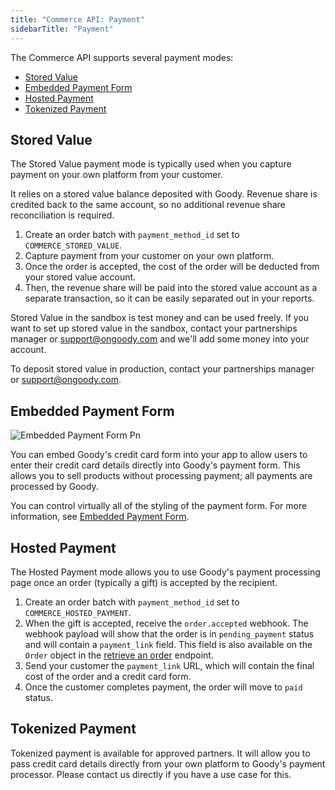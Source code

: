 ```yaml
---
title: "Commerce API: Payment"
sidebarTitle: "Payment"
---
```


The Commerce API supports several payment modes:

- [Stored Value](#stored-value)
- [Embedded Payment Form](#embedded-payment-form)
- [Hosted Payment](#hosted-payment)
- [Tokenized Payment](#tokenized-payment)

## Stored Value

The Stored Value payment mode is typically used when you capture payment on your own platform from your customer.

It relies on a stored value balance deposited with Goody. Revenue share is credited back to the same account, so no additional revenue share reconciliation is required.

1. Create an order batch with `payment_method_id` set to `COMMERCE_STORED_VALUE`.
2. Capture payment from your customer on your own platform.
3. Once the order is accepted, the cost of the order will be deducted from your stored value account.
4. Then, the revenue share will be paid into the stored value account as a separate transaction, so it can be easily separated out in your reports.

Stored Value in the sandbox is test money and can be used freely. If you want to set up stored value in the sandbox, contact your partnerships manager or [support@ongoody.com](mailto:support@ongoody.com) and we'll add some money into your account.

To deposit stored value in production, contact your partnerships manager or [support@ongoody.com](mailto:support@ongoody.com).

## Embedded Payment Form

![Embedded Payment Form Pn](/images/embedded-payment-form.png)

You can embed Goody's credit card form into your app to allow users to enter their credit card details directly into Goody's payment form. This allows you to sell products without processing payment; all payments are processed by Goody.

You can control virtually all of the styling of the payment form. For more information, see [Embedded Payment Form](/commerce-api/embedded-payment-form).

## Hosted Payment

The Hosted Payment mode allows you to use Goody's payment processing page once an order (typically a gift) is accepted by the recipient.

1. Create an order batch with `payment_method_id` set to `COMMERCE_HOSTED_PAYMENT`.
2. When the gift is accepted, receive the `order.accepted` webhook. The webhook payload will show that the order is in `pending_payment` status and will contain a `payment_link` field. This field is also available on the `Order` object in the [retrieve an order](/api-reference/orders/retrieve-an-order) endpoint.
3. Send your customer the `payment_link` URL, which will contain the final cost of the order and a credit card form.
4. Once the customer completes payment, the order will move to `paid` status.

## Tokenized Payment

Tokenized payment is available for approved partners. It will allow you to pass credit card details directly from your own platform to Goody's payment processor. Please contact us directly if you have a use case for this.